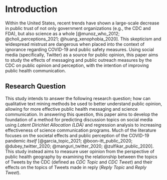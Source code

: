 # Introduction

<!-- ## Public Health Geography -->
<!-- Discuss how geography affects public perception of COVID and CDC. -->

Within the United States, recent trends have shown a large-scale decrease in public trust of not only government organizations (e.g., the CDC and FDA), but also science as a whole [@munoz_who_2012; @choli_perceptions_2021; @huang_xenophobia_2020]. This skepticism and widespread mistrust are dangerous when placed into the context of ignorance regarding COVID-19 and public safety measures. Using social media (specifically, Twitter) as a source for public opinion, this paper aims to study the effects of messaging and public outreach measures by the CDC on public opinion and perception, with the intention of improving public health communication.

## Research Question

This study intends to answer the following research question; how can qualitative text mining methods be used to better understand public opinion, allowing for more effective public health messaging and science communication. In answering this question, this paper aims to develop the foundation of a method for predicting discussion topics on social media using *Latent Dirichlet Allocation (LDA)* and  regression analysis to increasing effectiveness of science communication programs. Much of the literature focuses on the societal effects and public perception of the COVID-19 pandemic *itself* [@garcia_topic_2021; @boon-itt_public_2020; @dubey_twitter_2020; @manguri_twitter_2020; @zulfikar_public_2020]. This study instead aims to measure user opinion from the perspective of public health geography by examining the relationship between the topics of Tweets by the CDC (defined as *CDC Topic* and *CDC Tweet*) and their effects on the topics of Tweets made in reply (*Reply Topic* and *Reply Tweet*). 